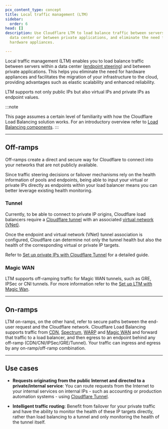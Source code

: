 ```yaml
---
pcx_content_type: concept
title: Local traffic management (LTM)
sidebar:
  order: 6
head: []
description: Use Cloudflare LTM to load balance traffic between servers within a
  data center or between private applications, and eliminate the need for
  hardware appliances.

---
```


Local traffic management (LTM) enables you to load balance traffic between servers within a data center ([endpoint steering](/load-balancing/understand-basics/traffic-steering/origin-level-steering/)) and between private applications. This helps you eliminate the need for hardware appliances and facilitates the migration of your infrastructure to the cloud, providing advantages such as elastic scalability and enhanced reliability.

LTM supports not only public IPs but also virtual IPs and private IPs as endpoint values.

:::note

This page assumes a certain level of familiarity with how the Cloudflare Load Balancing solution works. For an introductory overview refer to [Load Balancing components](/load-balancing/understand-basics/load-balancing-components/). 
:::

***

## Off-ramps

Off-ramps create a direct and secure way for Cloudflare to connect into your networks that are not publicly available.

Since traffic steering decisions or failover mechanisms rely on the health information of pools and endpoints, being able to input your virtual or private IPs directly as endpoints within your load balancer means you can better leverage existing health monitoring.

### Tunnel

Currently, to be able to connect to private IP origins, Cloudflare load balancers require a [Cloudflare tunnel](/cloudflare-one/connections/connect-networks/) with an associated [virtual network (VNet)](/cloudflare-one/connections/connect-networks/private-net/cloudflared/tunnel-virtual-networks/).

Once the endpoint and virtual network (VNet) tunnel association is configured, Cloudflare can determine not only the tunnel health but also the health of the corresponding virtual or private IP targets.

Refer to [Set up private IPs with Cloudflare Tunnel](/load-balancing/local-traffic-management/ltm-tunnels-setup/) for a detailed guide.

### Magic WAN

LTM supports off-ramping traffic for Magic WAN tunnels, such as GRE, IPSec or CNI tunnels. For more information refer to the [Set up LTM with Magic Wan](/load-balancing/local-traffic-management/ltm-magic-wan/).

***

## On-ramps

LTM on-ramps, on the other hand, refer to secure paths between the end-user request and the Cloudflare network. Cloudflare Load Balancing supports traffic from [CDN](/cache/), [Spectrum](/spectrum/), [WARP](/cloudflare-one/connections/connect-devices/warp/) and [Magic WAN](/magic-wan/) and forward that traffic to a load balancer, and then egress to an endpoint behind any off-ramp (CDN/CNI/IPSec/GRE/Tunnel). Your traffic can ingress and egress by any on-ramp/off-ramp combination.

***

## Use cases

* **Requests originating from the public Internet and directed to a private/internal service**: You can route requests from the Internet to your internal services on internal IPs - such as accounting or production automation systems - using [Cloudflare Tunnel](/cloudflare-one/connections/connect-networks/).

* **Intelligent traffic routing**: Benefit from failover for your private traffic and have the ability to monitor the health of these IP targets directly, rather than load balancing to a tunnel and only monitoring the health of the tunnel itself.
